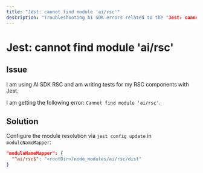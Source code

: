 ```yaml
---
title: "Jest: cannot find module 'ai/rsc'"
description: "Troubleshooting AI SDK errors related to the "Jest: cannot find module 'ai/rsc'" error".
---
```


# Jest: cannot find module 'ai/rsc'

## Issue

I am using AI SDK RSC and am writing tests for my RSC components with Jest.

I am getting the following error: `Cannot find module 'ai/rsc'`.

## Solution

Configure the module resolution via `jest config update` in `moduleNameMapper`:

```json filename="jest.config.js"
"moduleNameMapper": {
  "^ai/rsc$": "<rootDir>/node_modules/ai/rsc/dist"
}
```
